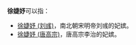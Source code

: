 '''徐婕妤'''可以指：
*[[徐婕妤_(刘彧)|徐婕妤 (刘彧)]]，南北朝宋明帝刘彧的妃嫔。
*[[徐婕妤_(唐高宗)|徐婕妤 (唐高宗)]]，唐高宗李治的妃嫔。
{{消歧义|X徐|cat=三字封号消歧义}}